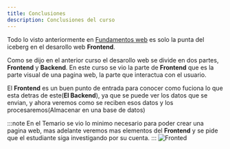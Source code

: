```yaml
---
title: Conclusiones
description: Conclusiones del curso
---
```


Todo lo visto anteriormente en [Fundamentos web](/guides/01-introduccion) es solo la punta del iceberg en el desarollo web **Frontend**.

Como se dijo en el anterior curso el desarollo web se divide en dos partes, **Frontend** y **Backend**. En este curso se vio la parte de **Frontend** que es la parte visual de una pagina web, la parte que interactua con el usuario.

El **Frontend** es un buen punto de entrada para conocer como fuciona lo que esta detras de este(**El Backend**), ya que se puede ver los datos que se envian, y ahora veremos como se reciben esos datos y los procesaremos(Almacenar en una base de datos)


:::note
En el Temario se vio lo minimo necesario para poder crear una pagina web, mas adelante veremos mas elementos del **Frontend** y se pide que el estudiante siga investigando por su cuenta.
:::
![Fronted](https://blog.desafiolatam.com/wp-content/uploads/2023/04/13-herramientas-para-Front-End-que-no-te-pueden-faltar-2.jpg)